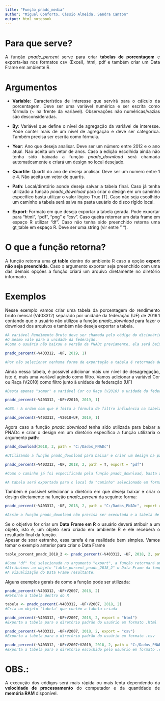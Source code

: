 ```yaml
---
title: "Função pnadc_media"
author: "Miguel Conforto, Cássio Almeida, Sandra Canton"
output: html_notebook
---
```


# Para que serve?
<div style="text-align: justify">
A função _pnadc_percent_ serve para criar **tabelas de porcentagem** e exporta-las nos formatos csv (Excel), html, pdf e também criar um Data Frame em ambiente R.

# Argumentos
<div style="text-align: justify">
* **Variable**:
Característica de interesse que servirá para o cálculo da porcentagem. Deve ser uma variável numérica e ser escrita como fórmula (~ na frente da variável). Observações não numéricas/vazias são desconsideradas.

* **By**:
Variável que define o nível de agregação da variável de interesse. Pode conter mais de um nível de agregação e deve ser categórica. Também precisa ser escrita como fórmula.

* **Year**:
Ano que deseja analisar. Deve ser um número entre 2012 e o ano atual. Nao aceita um vetor de anos. Caso a edição escolhida ainda não tenha sido baixada a função _pnadc_download_ será chamada automaticamente e criará um design no local desejado.

* **Quartile**:
Quartil do ano de deseja analisar. Deve ser um numero entre 1 e 4. Não aceita um vetor de quartis.

* **Path**:
Local/diretório aonde deseja salvar a tabela final. Caso já tenha utilizado a função _pnadc_download_ para criar o design em um caminho específico basta utilizar o valor lógico True (T). Caso não seja escolhido um caminho a tabela será salva na pasta usuário do disco rígido local.

* **Export**:
Formato em que deseja exportar a tabela gerada. Pode exportar para "html", "pdf", "png" e "csv". Caso queira retornar um data frame em espaço R utilizar "df". Caso não tenha sido preenchido retorna uma gt_table em espaço R. Deve ser uma string (vir entre " ").

# O que a função retorna?
<div style="text-align: justify">
A função retorna uma **gt table** dentro do ambiente R caso a opção **export não seja preenchida**. Caso o argumento exportar seja preenchido com uma das demais opções a função criará um arquivo diretamente no diretório informado.

# Exemplos
<div style="text-align: justify">
Nesse exemplo vamos criar uma tabela da porcentagem do rendimento bruto mensal (V403312) separado por unidade da federação (UF) de 2019.1 contando que o usuário não utilizou a função _pnadc_download_ para fazer o download dos arquivos e também não deseja exportar a tabela.

```r
#A variável Rendimento Bruto deve ser chamada pelo código do dicionário e vir antecedida por ~
#O mesmo vale para a unidade da federação.
#Como o usuário não baixou a versão da PNADc previamente, ela será baixada automaticamente ao executar o código e será salva no disco local.

pnadc_percent(~V403312, ~UF, 2019, 1)

#Por não selecionar nenhuma forma de exportação a tabela é retornada dentro do R.
```

<div style="text-align: justify">
Ainda nessa tabela, é possível adicionar mais um nível de desagregação, isto é, mais uma variável agindo como filtro.
Vamos adicionar a variável Cor ou Raça (V2010) como filtro junto à unidade da federação (UF)

```r
#Basta apenas "somar" a variável Cor ou Raça (V2010) a unidade da federação (UF)

pnadc_percent(~V403312, ~UF+V2010, 2019, 1)

#OBS.: A ordem com que é feita a fórmula de filtro influência na tabela final, ou seja, o filtro ~UF+V2010 é diferente do filtro ~V2010+UF
```

```r
pnadc_percent(~V403312, ~V2010+UF, 2019, 1)
```


<div style="text-align: justify">
Agora caso a função _pnadc_download_ tenha sido utilizada para baixar a PNADc e criar o design em um diretório específico a função utilizaria o argumento **path**:

```r
pnadc_download(2018, 2, path = "C:/Dados_PNADc")

#Utilizando a função pnadc_download para baixar e criar um design na pasta "Dados_PNADc".

pnadc_percent(~V403312, ~UF, 2018, 2, path = T, export = "pdf")

#Como o caminho já foi especificado pela função pnadc_download, basta apenas colocar o valor lógico True no argumento caminho da função pnadc_percent.

#A tabela será exportada para o local do "caminho" selecionado em formato .pdf (os formatos .html, .png e .csv também são válidos).
```

<div style="text-align: justify">
Também é possível selecionar o diretório em que deseja baixar e criar o design diretamente na função _pnadc_percent_ da seguinte forma:

```r
pnadc_percent(~V403312, ~UF, 2018, 2, path = "C:/Dados_PNADc", export = "pdf")

#Assim a função pnadc_download não precisa ser executada e a tabela de porcentagem é criada dentro da pasta escolhida no formato .pdf junto com o design.
```

<div style="text-align: justify">
Se o objetivo for criar um **Data Frame em R** o usuário deverá atribuir a um objeto, isto é, um objeto será criado em ambiente R e ele receberá o resultado final da função.
<br/>Apesar de soar estranho, essa tarefa é na realidade bem simples. Vamos tomar o exemplo anterior para criar o Data Frame

```r
table_porcent_pnadc_2018_2 <- pnadc_percent(~V403312, ~UF, 2018, 2, path = "C:/Dados_PNADc", export = "df")

#Como "df" foi selecionado no argumento "export", a função retornará um Data Frame.
#Atribuímos ao objeto "table_porcent_pnadc_2018_2" o Data Frame da função, dessa forma ele ficará salvo para poder ser utilizado posteriormente. View(table_porcent_pnadc_2018_2)
#A vizualização do Data Frame resultante.
```

<div style="text-align: justify">
Alguns exemplos gerais de como a função pode ser utilizada:

```r
pnadc_percent(~V403312, ~UF+V2007, 2018, 2)
#Retorna a tabela dentro do R

tabela <- pnadc_percent(~V403312, ~UF+V2007, 2018, 2)
#Cria um objeto 'tabela' que contém a tabela criada

pnadc_percent(~V403312, ~UF+V2007, 2018, 2, export = "html")
#Exporta a tabela para o diretório padrão do usuário em formato .html

pnadc_percent(~V403312, ~UF+V2007, 2018, 2, export = "csv")
#Exporta a tabela para o diretório padrão do usuário em formato .csv

pnadc_percent(~V403312, ~UF+V2007+V2010, 2018, 2, path = "C:/Dados_PNADc",export = "csv")
#Exporta a tabela para o diretório escolhido pelo usuário em formato .csv
```

# OBS.:
<div style="text-align: justify">
A execução dos códigos será mais rápida ou mais lenta dependendo da **velocidade de processamento** do computador e da quantidade de **memória RAM** disponível.
